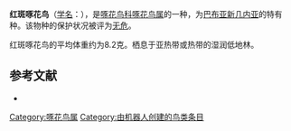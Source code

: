 {{Speciesbox
| name = 红斑啄花鸟
| image = 
| status = LC | status_system = IUCN3.1
| genus = Dicaeum
| species = eximium
| authority = [[菲利普·L·斯克莱特|Sclater]], 1877
| range_map= 
}}

'''红斑啄花鸟'''（[[学名|学名]]：{{lang|la|''Dicaeum eximium''}}），是[[啄花鸟科|啄花鸟科]][[啄花鸟属|啄花鸟属]]的一种，为[[巴布亚新几内亚|巴布亚新几内亚]]的特有种。该物种的保护状况被评为[[无危|无危]]。

红斑啄花鸟的平均体重约为8.2克。栖息于亚热带或热带的湿润低地林。

== 参考文献 ==
*{{cite web|url=http://www.birdlife.org/datazone/speciesfactsheet.php?id=8217&m=0|title=Dicaeum eximium|publisher=[[国际鸟盟|BirdLife.org]]|accessdate=2011-06-27|archive-date=2016-03-04|archive-url=https://web.archive.org/web/20160304221541/http://www.birdlife.org/datazone/speciesfactsheet.php?id=8217&m=0|dead-url=no}}
{{Taxonbar|from=Q3026826}}

[[Category:啄花鸟属|Category:啄花鸟属]]
[[Category:由机器人创建的鸟类条目|Category:由机器人创建的鸟类条目]]
